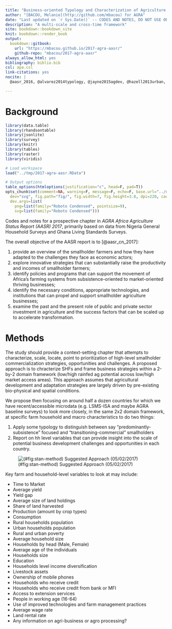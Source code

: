 ```yaml
---
title: "Business-oriented Typology and Characterization of Agriculture in SSA (Documentation)"
author: "[BACOU, Melanie](http://github.com/mbacou) for AGRA"
date: "Last updated on `r Sys.Date()` -- CODES AND NOTES, DO NOT USE OR CITE"
description: "A multi-scale and cross-time framework"
site: bookdown::bookdown_site
knit: bookdown::render_book
output:
  bookdown::gitbook:
    url: "https://mbacou.github.io/2017-agra-aasr/"
    github-repo: "mbacou/2017-agra-aasr"
always_allow_html: yes
bibliography: biblio.bib
csl: apa.csl
link-citations: yes
nocite: |
  @aasr_2016, @alvarez2014typology, @jayne2015agdev, @hazell2013urban, @douillet2014developing, @jordan2005eth, @omamo2006strategic, @bacou2015ethseg, @omamo2006strategic, @benin2016agricultural, @willy2015adaptation, @jayne2015africafarmland, @diao2017ghana, @roberts2014eth, @schnitzer2014tza, @heady2013ethland, @maxwell2014foodinsec, @minot2013agataeth, @girei2017fadama, @christen2013segmenting

---
```


# Background {-}

```r

library(data.table)
library(rhandsontable)
library(jsonlite)
library(survey)
library(knitr)
library(tables)
library(raster)
library(viridis)

# Load workspace
load("../tmp/2017-agra-aasr.RData")

# Output options
table_options(htmloptions(justification="c", head=F, pad=T))
opts_chunk$set(comment=NA, warning=F, message=F, echo=F, base.url="../docs",
  dev="svg", fig.path="fig/", fig.width=7, fig.height=3.8, dpi=220, cache=T, 
  dev.args=list(
    png=list(family="Roboto Condensed", pointsize=9), 
    svg=list(family="Roboto Condensed")))

```

Codes and notes for a prospective chapter in *AGRA Africa Agriculture Status Report (AASR) 2017*, primarily based on data from Nigeria General Household Surveys and Ghana Living Standards Surveys.

The overall objective of the AASR report is to [@aasr_cn_2017]:  
 
1. provide an overview of the smallholder farmers and how they have adapted to the challenges they face as economic actors; 
2. explore innovative strategies that can substantially raise the productivity and incomes of smallholder farmers; 
3. identify policies and programs that can support the movement of Africa’s farming systems from subsistence-oriented to market-oriented thriving businesses; 
4. identify the necessary conditions, appropriate technologies, and institutions that can propel and support smallholder agriculture businesses; 
5. examine the past and the present role of public and private sector investment in agriculture and the success factors that can be scaled up to accelerate transformation. 


# Methods

The study should provide a context-setting chapter that attempts to characterize, scale, locate, point to prioritization of high-level smallholder commercialization strategies, opportunities and challenges. A proposed approach is to chracterize SHFs and frame business strategies within a 2-by-2 domain framework (low/high rainfed ag potential across low/high market access areas). This approach assumes that agricultural development and adaptation strategies are largely driven by pre-existing bio-physical and spatial conditions.

We propose then focusing on around half a dozen countries for which we have recent/accessible microdata (e.g. LSMS-ISA and maybe AGRA baseline surveys) to look more closely, in the same 2x2 domain framework, at specific farm household and macro characteristics to do two things:  

1. Apply some typology to distinguish between say “predominantly-subsistence” focused and “transitioning-commercial” smallholders  
2. Report on hh level variables that can provide insight into the scale of potential business development challenges and opportunities in each country. 

![(#fig:stan-method) Suggested Approach (05/02/2017)](fig/method-stan_2017.05.02.png)

Key farm and household-level variables to look at may include:

* Time to Market
* Average yield
* Yield gap
* Average size of land holdings
* Share of land harvested
* Production (amount by crop types)
* Consumption
* Rural households population
* Urban households population
* Rural and urban poverty
* Average household size
* Households by head (Male, Female)
* Average age of the individuals 
* Households size
* Education
* Households level income diversification
* Livestock assets
* Ownership of mobile phones
* Households who receive credit
* Households who receive credit from bank or MFI
* Access to extension services
* People in working age (16-64)
* Use of improved technologies and farm management practices
* Average wage rate
* Land rental rate
* Any information on agri-business or agro processing?


